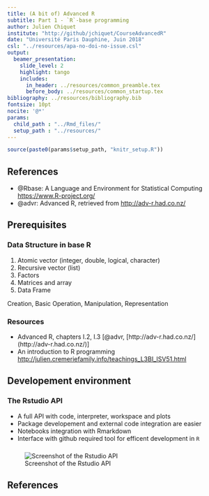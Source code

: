 ```yaml
---
title: (A bit of) Advanced R
subtitle: Part 1 - `R`-base programming
author: Julien Chiquet
institute: "http://github/jchiquet/CourseAdvancedR"
date: "Université Paris Dauphine, Juin 2018"
csl: "../resources/apa-no-doi-no-issue.csl"
output:
  beamer_presentation:
    slide_level: 2
    highlight: tango
    includes: 
      in_header: ../resources/common_preamble.tex
      before_body: ../resources/common_startup.tex
bibliography: ../resources/bibliography.bib
fontsize: 10pt
nocite: '@*'
params: 
  child_path : "../Rmd_files/"
  setup_path : "../resources/"
---
```


```r
source(paste0(params$setup_path, "knitr_setup.R"))
```

## References

- @Rbase: A Language and Environment for Statistical Computing [https://www.R-project.org/](https://www.R-project.org/)
- @advr: Advanced R, retrieved from [http://adv-r.had.co.nz/](http://adv-r.had.co.nz/)

## Prerequisites

### Data Structure in base R
  1. Atomic vector (integer, double, logical, character)
  2. Recursive vector (list)
  3. Factors
  4. Matrices and array
  5. Data Frame

\rsa Creation, Basic Operation, Manipulation, Representation

### Resources
  - Advanced R, chapters I.2, I.3 [@advr, [http://adv-r.had.co.nz/](http://adv-r.had.co.nz/)]
  - An introduction to R programming [http://julien.cremeriefamily.info/teachings_L3BI_ISV51.html](http://julien.cremeriefamily.info/teachings_L3BI_ISV51.html)

## Developement environment {.allowframebreaks}

### The Rstudio API

- A full API with code, interpreter, workspace and plots
- Package developement and external code integration are easier
- Notebooks integration with Rmarkdown
- Interface with github
\rsa required tool for efficent development in `R`

### 

![Screenshot of the Rstudio API](figures/rstudio)



<!-- # Function, Functionals -->

<!-- ```{r functionals, child = paste0('functionals/', c("applieser.Rmd", "doCall.Rmd", "Reduce.Rmd")), cache = FALSE} -->
<!-- ``` -->

<!-- # Good and bad practices in `R` -->

<!-- ```{r practices, child = paste0('good_bad_practices/', c("vectorize.Rmd", "compilation.Rmd", "growing.Rmd"))} -->
<!-- ``` -->

<!-- # Benchmark your code -->

<!-- ```{r microbenchmark, child = paste0('profiling/', c("microbenchmark.Rmd", "profr.Rmd"))} -->
<!-- ``` -->

<!-- # Use all your cores when needed -->

<!-- ```{r parallel, child = paste0('parallel_computing/', c("intro_parallel_computing.Rmd", "parallel.Rmd"))} -->
<!-- ``` -->

<!-- # Tricks -->

<!-- ```{r internal, child = paste0('tricks/', c("internal.Rmd", "use_algebra.Rmd"))} -->
<!-- ``` -->

<!-- # Remember that R is object oriented -->

<!-- ```{r types, child = paste0('types/', c("factors.Rmd", "float.Rmd", "order.Rmd"))} -->
<!-- ``` -->

<!-- # Mind your vocabulary: `R` fast built in function -->

<!-- ```{r vocabulary, child = paste0('vocabulary/', c("colSums_family.Rmd", "rowsum.Rmd", "algebra.Rmd", "Matrix.Rmd"))} -->
<!-- ``` -->

<!-- # Interface with lower-level languages -->

<!-- ```{r Rcpp, child = paste0('Rcpp/', c("RcppArmadillo.Rmd", "RcppArmadillo2.Rmd"))} -->
<!-- ``` -->

## References {.allowframebreaks}

